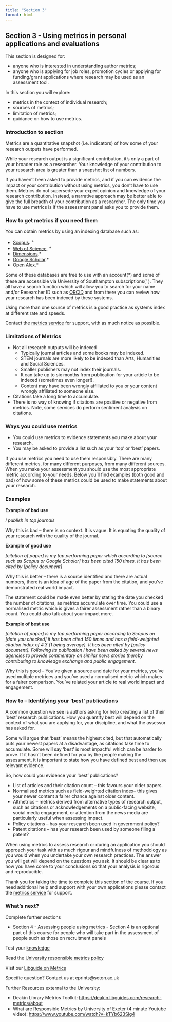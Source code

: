 ```yaml
---
title: "Section 3"
format: html
---
```


## **Section 3 -** Using metrics in personal applications and evaluations

This section is designed for: 

-   anyone who is interested in understanding author metrics;
-   anyone who is applying for job roles, promotion cycles or applying for funding/grant applications where research may be used as an assessment tool.

In this section you will explore: 

-   metrics in the context of individual research;
-   sources of metrics;
-   limitation of metrics;
-   guidance on how to use metrics.

### Introduction to section

Metrics are a quantitative snapshot (i.e. indicators) of how some of your research outputs have performed.  

While your research output is a significant contribution, it's only a part of your broader role as a researcher. Your knowledge of your contribution to your research area is greater than a snapshot list of numbers.  

If you haven’t been asked to provide metrics, and if you can evidence the impact or your contribution without using metrics, you don’t have to use them. Metrics do not supersede your expert opinion and knowledge of your research contribution. Instead, a narrative approach may be better able to give the full breadth of your contribution as a researcher. The only time you have to use metrics is if the assessment panel asks you to provide them. 

### **How to get metrics if you need them** 

You can obtain metrics by using an indexing database such as:

-   [Scopus](https://www.scopus.com/){target="_blank"}. ^+^ 
-   [Web of Science](https://webofknowledge.com/WOS){target="_blank"}. ^+^
-   [Dimensions](https://app.dimensions.ai/discover/publication){target="_blank"}.\*
-   [Google Scholar](http://scholar.google.co.uk/citations?view_op=top_venues&hl=en){target="_blank"}.\*
-   [Open Alex](https://openalex.org/){target="_blank"}.\*

Some of these databases are free to use with an account(\*) and some of these are accessible via University of Southampton subscriptions(^+^). They all have a search function which will allow you to search for your name and/or Researcher ID such as [ORCID](https://support.orcid.org/hc/en-us){target="_blank"} and from there you can review how your research has been indexed by these systems. 

Using more than one source of metrics is a good practice as systems index at different rate and speeds. 

Contact the [metrics service](https://library.soton.ac.uk/bibliometrics/services){target="_blank"} for support, with as much notice as possible. 

### **Limitations of Metrics** 

-   Not all research outputs will be indexed
    -   Typically journal articles and some books may be indexed.
    -   STEM journals are more likely to be indexed than Arts, Humanities and Social Sciences.
    -   Smaller publishers may not index their journals.
    -   It can take up to six months from publication for your article to be indexed (sometimes even longer!).
    -   Content may have been wrongly affiliated to you or your content wrongly affiliated to someone else.
-   Citations take a long time to accumulate.
-   There is no way of knowing if citations are positive or negative from metrics. Note, some services do perform sentiment analysis on citations.

### **Ways you could use metrics** 

-   You could use metrics to evidence statements you make about your research.
-   You may be asked to provide a list such as your 'top' or 'best' papers.

If you use metrics you need to use them responsibly.  There are many different metrics, for many different purposes, from many different sources.  When you make your assessment you should use the most appropriate metric according to your needs. Below you'll find examples (both good and bad) of how some of these metrics could be used to make statements about your research.

### **Examples** 

**Example of bad use** 

*I publish in top journals* 

Why this is bad – there is no context. It is vague. It is equating the quality of your research with the quality of the journal. 

**Example of good use** 

*\[citation of paper\] is my top performing paper which according to \[source such as Scopus or Google Scholar\] has been cited 150 times. It has been cited by \[policy document\]*  

Why this is better – there is a source identified and there are actual numbers, there is an idea of age of the paper from the citation, and you’ve demonstrated real world impact.  

The statement could be made even better by stating the date you checked the number of citations, as metrics accumulate over time. You could use a normalised metric which is gives a fairer assessment rather than a binary count. You could also talk about your impact more. 

**Example of best use**  

*\[citation of paper\] is my top performing paper according to Scopus on \[date you checked\] it has been cited 150 times and has a field-weighted citation index of 4.3 (1 being average). It has been cited by \[policy document\]. Following its publication I have been asked by several news agencies to provide commentary on similar news stories thereby contributing to knowledge exchange and public engagement.*  

Why this is good – You’ve given a source and date for your metrics, you've used multiple metrices and you’ve used a normalised metric which makes for a fairer comparison. You’ve related your article to real world impact and engagement. 

### **How to – Identifying your 'best' publications** 

A common question we see is authors asking for help creating a list of their 'best' research publications. How you quantify best will depend on the context of what you are applying for, your discipline, and what the assessor has asked for.

Some will argue that 'best' means the highest cited, but that automatically puts your newest papers at a disadvantage, as citations take time to accumulate. Some will say 'best' is most impactful which can be harder to prove. If it hasn't been defined for you by the people making the assessment, it is important to state how you have defined best and then use relevant evidence.

So, how could you evidence your 'best' publications? 

-   List of articles and their citation count – this favours your older papers.
-   Normalised metrics such as field-weighted citation index– this gives your newer content a fairer chance against older content.
-   Altmetrics – metrics derived from alternative types of research output, such as citations or acknowledgements on a public-facing website, social media engagement, or attention from the news media are particularly useful when assessing impact.
-   Policy citations – has your research been used in government policy? 
-   Patent citations – has your research been used by someone filing a patent? 

When using metrics to assess research or during an application you should approach your task with as much rigour and mindfulness of methodology as you would when you undertake your own research practices. The answer you will get will depend on the questions you ask. It should be clear as to how you have come to your conclusions so that your analysis is rigorous and reproducible.

Thank you for taking the time to complete this section of the course. If you need additional help and support with your own applications please contact the [metrics service](https://library.soton.ac.uk/bibliometrics/services){target="_blank"} for support.

### **What’s next?**

Complete further sections

-   Section 4 - Assessing people using metrics - Section 4 is an optional part of this course for people who will take part in the assessment of people such as those on recruitment panels

Test your [knowledge](https://forms.office.com/e/2wiFXSSLSG){target="_blank"}

Read the [University responsible metrics policy](https://www.southampton.ac.uk/about/governance/regulations-policies/policies/responsible-research-metrics){target="_blank"}

Visit our [Libguide on Metrics](https://library.soton.ac.uk/bibliometrics){target="_blank"}

Specific question? Contact us at eprints\@soton.ac.uk

Further Resources external to the University:

-   Deakin Library Metrics Toolkit: [https://deakin.libguides.com/research-metrics/about](https://deakin.libguides.com/research-metrics/about){target="_blank"}
-   What are Responsible Metrics by University of Exeter (4 minute Youtube video): [https://www.youtube.com/watch?v=kTYb623Slg4](https://www.youtube.com/watch?v=kTYb623Slg4){target="_blank"}
